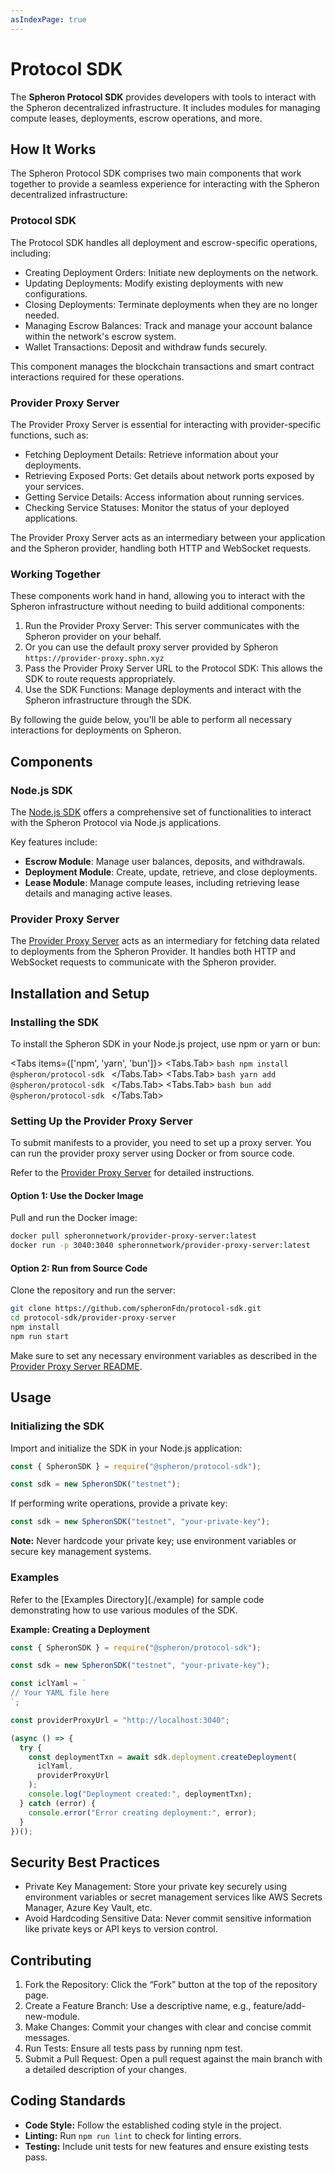 ```yaml
---
asIndexPage: true
---
```



# Protocol SDK

The **Spheron Protocol SDK** provides developers with tools to interact with the Spheron decentralized infrastructure. It includes modules for managing compute leases, deployments, escrow operations, and more.

## How It Works

The Spheron Protocol SDK comprises two main components that work together to provide a seamless experience for interacting with the Spheron decentralized infrastructure:

### Protocol SDK

The Protocol SDK handles all deployment and escrow-specific operations, including:

- Creating Deployment Orders: Initiate new deployments on the network.
- Updating Deployments: Modify existing deployments with new configurations.
- Closing Deployments: Terminate deployments when they are no longer needed.
- Managing Escrow Balances: Track and manage your account balance within the network's escrow system.
- Wallet Transactions: Deposit and withdraw funds securely.

This component manages the blockchain transactions and smart contract interactions required for these operations.

### Provider Proxy Server

The Provider Proxy Server is essential for interacting with provider-specific functions, such as:

- Fetching Deployment Details: Retrieve information about your deployments.
- Retrieving Exposed Ports: Get details about network ports exposed by your services.
- Getting Service Details: Access information about running services.
- Checking Service Statuses: Monitor the status of your deployed applications.

The Provider Proxy Server acts as an intermediary between your application and the Spheron provider, handling both HTTP and WebSocket requests.

### Working Together

These components work hand in hand, allowing you to interact with the Spheron infrastructure without needing to build additional components:

1. Run the Provider Proxy Server: This server communicates with the Spheron provider on your behalf.
2. Or you can use the default proxy server provided by Spheron `https://provider-proxy.sphn.xyz`
3. Pass the Provider Proxy Server URL to the Protocol SDK: This allows the SDK to route requests appropriately.
4. Use the SDK Functions: Manage deployments and interact with the Spheron infrastructure through the SDK.

By following the guide below, you'll be able to perform all necessary interactions for deployments on Spheron.

## Components

### Node.js SDK

The [Node.js SDK](/protocol-sdk/node-sdk-overview) offers a comprehensive set of functionalities to interact with the Spheron Protocol via Node.js applications.

Key features include:

- **Escrow Module**: Manage user balances, deposits, and withdrawals.
- **Deployment Module**: Create, update, retrieve, and close deployments.
- **Lease Module**: Manage compute leases, including retrieving lease details and managing active leases.

### Provider Proxy Server

The [Provider Proxy Server](/protocol-sdk/provider-proxy-server) acts as an intermediary for fetching data related to deployments from the Spheron Provider. It handles both HTTP and WebSocket requests to communicate with the Spheron provider.

## Installation and Setup

### Installing the SDK

To install the Spheron SDK in your Node.js project, use npm or yarn or bun:
 
<Tabs items={['npm', 'yarn', 'bun']}>
  <Tabs.Tab>
    ```bash
    npm install @spheron/protocol-sdk
    ```
  </Tabs.Tab>
  <Tabs.Tab>
    ```bash
    yarn add @spheron/protocol-sdk
    ```
  </Tabs.Tab>
  <Tabs.Tab>
    ```bash
    bun add @spheron/protocol-sdk
    ```
  </Tabs.Tab>
</Tabs>

### Setting Up the Provider Proxy Server

To submit manifests to a provider, you need to set up a proxy server. You can run the provider proxy server using Docker or from source code.

Refer to the [Provider Proxy Server](/protocol-sdk/provider-proxy-server) for detailed instructions.

#### Option 1: Use the Docker Image

Pull and run the Docker image:

```bash
docker pull spheronnetwork/provider-proxy-server:latest
docker run -p 3040:3040 spheronnetwork/provider-proxy-server:latest
```

#### Option 2: Run from Source Code

Clone the repository and run the server:

```bash
git clone https://github.com/spheronFdn/protocol-sdk.git
cd protocol-sdk/provider-proxy-server
npm install
npm run start
```

Make sure to set any necessary environment variables as described in the [Provider Proxy Server README](./provider-proxy-server/README.md).

## Usage

### Initializing the SDK

Import and initialize the SDK in your Node.js application:

```javascript
const { SpheronSDK } = require("@spheron/protocol-sdk");

const sdk = new SpheronSDK("testnet");
```

If performing write operations, provide a private key:

```javascript
const sdk = new SpheronSDK("testnet", "your-private-key");
```

**Note:** Never hardcode your private key; use environment variables or secure key management systems.

### Examples

<Callout type="info">
Refer to the [Examples Directory](./example) for sample code demonstrating how to use various modules of the SDK.
</Callout>

**Example: Creating a Deployment**

```javascript
const { SpheronSDK } = require("@spheron/protocol-sdk");

const sdk = new SpheronSDK("testnet", "your-private-key");

const iclYaml = `
// Your YAML file here
`;

const providerProxyUrl = "http://localhost:3040";

(async () => {
  try {
    const deploymentTxn = await sdk.deployment.createDeployment(
      iclYaml,
      providerProxyUrl
    );
    console.log("Deployment created:", deploymentTxn);
  } catch (error) {
    console.error("Error creating deployment:", error);
  }
})();
```

## Security Best Practices

- Private Key Management: Store your private key securely using environment variables or secret management services like AWS Secrets Manager, Azure Key Vault, etc.
- Avoid Hardcoding Sensitive Data: Never commit sensitive information like private keys or API keys to version control.

## Contributing

1. Fork the Repository: Click the “Fork” button at the top of the repository page.
2. Create a Feature Branch: Use a descriptive name, e.g., feature/add-new-module.
3. Make Changes: Commit your changes with clear and concise commit messages.
4. Run Tests: Ensure all tests pass by running npm test.
5. Submit a Pull Request: Open a pull request against the main branch with a detailed description of your changes.

## Coding Standards

- **Code Style:** Follow the established coding style in the project.
- **Linting:** Run `npm run lint` to check for linting errors.
- **Testing:** Include unit tests for new features and ensure existing tests pass.